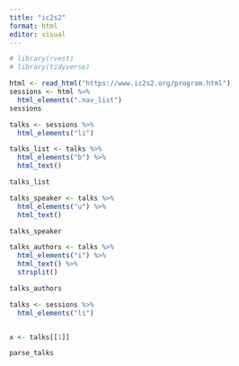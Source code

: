 ```yaml
---
title: "ic2s2"
format: html
editor: visual
---
```


```r
# library(rvest)
# library(tidyverse)
```

```r
html <- read_html("https://www.ic2s2.org/program.html")
sessions <- html %>% 
  html_elements(".nav_list")
sessions 

talks <- sessions %>% 
  html_elements("li") 

talks_list <- talks %>% 
  html_elements("b") %>% 
  html_text()

talks_list

talks_speaker <- talks %>% 
  html_elements("u") %>% 
  html_text()

talks_speaker

talks_authors <- talks %>% 
  html_elements("i") %>% 
  html_text() %>% 
  strsplit()

talks_authors
```


```r
talks <- sessions %>% 
  html_elements("li")


x <- talks[[1]]

parse_talks
```

